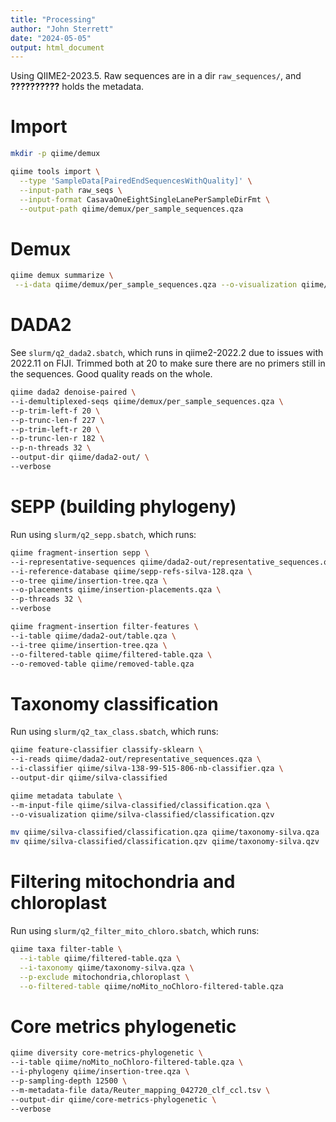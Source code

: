 ```yaml
---
title: "Processing"
author: "John Sterrett"
date: "2024-05-05"
output: html_document
---
```


Using QIIME2-2023.5.
Raw sequences are in a dir `raw_sequences/`, and **??????????** holds the metadata.

# Import 
```zsh
mkdir -p qiime/demux 

qiime tools import \
  --type 'SampleData[PairedEndSequencesWithQuality]' \
  --input-path raw_seqs \
  --input-format CasavaOneEightSingleLanePerSampleDirFmt \
  --output-path qiime/demux/per_sample_sequences.qza

```

# Demux
```zsh
qiime demux summarize \
 --i-data qiime/demux/per_sample_sequences.qza --o-visualization qiime/demux.qzv
```

# DADA2

See `slurm/q2_dada2.sbatch`, which runs in qiime2-2022.2 due to issues with 2022.11 on FIJI.
Trimmed both at 20 to make sure there are no primers still in the sequences. 
Good quality reads on the whole.

```zsh
qiime dada2 denoise-paired \
--i-demultiplexed-seqs qiime/demux/per_sample_sequences.qza \
--p-trim-left-f 20 \
--p-trunc-len-f 227 \
--p-trim-left-r 20 \
--p-trunc-len-r 182 \
--p-n-threads 32 \
--output-dir qiime/dada2-out/ \
--verbose
```

# SEPP (building phylogeny)

Run using `slurm/q2_sepp.sbatch`, which runs:
```zsh
qiime fragment-insertion sepp \
--i-representative-sequences qiime/dada2-out/representative_sequences.qza \
--i-reference-database qiime/sepp-refs-silva-128.qza \
--o-tree qiime/insertion-tree.qza \
--o-placements qiime/insertion-placements.qza \
--p-threads 32 \
--verbose

qiime fragment-insertion filter-features \
--i-table qiime/dada2-out/table.qza \
--i-tree qiime/insertion-tree.qza \
--o-filtered-table qiime/filtered-table.qza \
--o-removed-table qiime/removed-table.qza
```

# Taxonomy classification
Run using `slurm/q2_tax_class.sbatch`, which runs:
```zsh
qiime feature-classifier classify-sklearn \
--i-reads qiime/dada2-out/representative_sequences.qza \
--i-classifier qiime/silva-138-99-515-806-nb-classifier.qza \
--output-dir qiime/silva-classified

qiime metadata tabulate \
--m-input-file qiime/silva-classified/classification.qza \
--o-visualization qiime/silva-classified/classification.qzv

mv qiime/silva-classified/classification.qza qiime/taxonomy-silva.qza
mv qiime/silva-classified/classification.qzv qiime/taxonomy-silva.qzv

```

# Filtering mitochondria and chloroplast
Run using `slurm/q2_filter_mito_chloro.sbatch`, which runs:
```zsh

qiime taxa filter-table \
  --i-table qiime/filtered-table.qza \
  --i-taxonomy qiime/taxonomy-silva.qza \
  --p-exclude mitochondria,chloroplast \
  --o-filtered-table qiime/noMito_noChloro-filtered-table.qza 
```

# Core metrics phylogenetic
```zsh
qiime diversity core-metrics-phylogenetic \
--i-table qiime/noMito_noChloro-filtered-table.qza \
--i-phylogeny qiime/insertion-tree.qza \
--p-sampling-depth 12500 \
--m-metadata-file data/Reuter_mapping_042720_clf_ccl.tsv \
--output-dir qiime/core-metrics-phylogenetic \
--verbose
```



